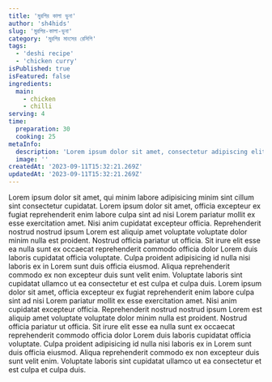 ```yaml
---
title: 'মুরগির কালা ভুনা'
author: 'sh4hids'
slug: 'মুরগির-কালা-ভুনা'
category: 'মুরগির মাংসের রেসিপি'
tags:
  - 'deshi recipe'
  - 'chicken curry'
isPublished: true
isFeatured: false
ingredients:
  main:
    - chicken
    - chilli
serving: 4
time:
  preparation: 30
  cooking: 25
metaInfo:
  description: 'Lorem ipsum dolor sit amet, consectetur adipiscing elit. Cras ac sapien efficitur sapien iaculis convallis a dignissim metus. Maecenas accumsan finibus erat scelerisque laoreet. Fusce eu porttitor ante.'
  image: ''
createdAt: '2023-09-11T15:32:21.269Z'
updatedAt: '2023-09-11T15:32:21.269Z'
---
```



<StepHeader stepNumber={1} />
Lorem ipsum dolor sit amet, qui minim labore adipisicing minim sint cillum sint consectetur cupidatat.

<StepHeader stepNumber={2} />
Lorem ipsum dolor sit amet, officia excepteur ex fugiat reprehenderit enim labore culpa sint ad nisi Lorem pariatur mollit ex esse exercitation amet. Nisi anim cupidatat excepteur officia. Reprehenderit nostrud nostrud ipsum Lorem est aliquip amet voluptate voluptate dolor minim nulla est proident. Nostrud officia pariatur ut officia. Sit irure elit esse ea nulla sunt ex occaecat reprehenderit commodo officia dolor Lorem duis laboris cupidatat officia voluptate. Culpa proident adipisicing id nulla nisi laboris ex in Lorem sunt duis officia eiusmod. Aliqua reprehenderit commodo ex non excepteur duis sunt velit enim. Voluptate laboris sint cupidatat ullamco ut ea consectetur et est culpa et culpa duis.

<StepHeader stepNumber={3} />
Lorem ipsum dolor sit amet, officia excepteur ex fugiat reprehenderit enim labore culpa sint ad nisi Lorem pariatur mollit ex esse exercitation amet. Nisi anim cupidatat excepteur officia. Reprehenderit nostrud nostrud ipsum Lorem est aliquip amet voluptate voluptate dolor minim nulla est proident. Nostrud officia pariatur ut officia. Sit irure elit esse ea nulla sunt ex occaecat reprehenderit commodo officia dolor Lorem duis laboris cupidatat officia voluptate. Culpa proident adipisicing id nulla nisi laboris ex in Lorem sunt duis officia eiusmod. Aliqua reprehenderit commodo ex non excepteur duis sunt velit enim. Voluptate laboris sint cupidatat ullamco ut ea consectetur et est culpa et culpa duis.
